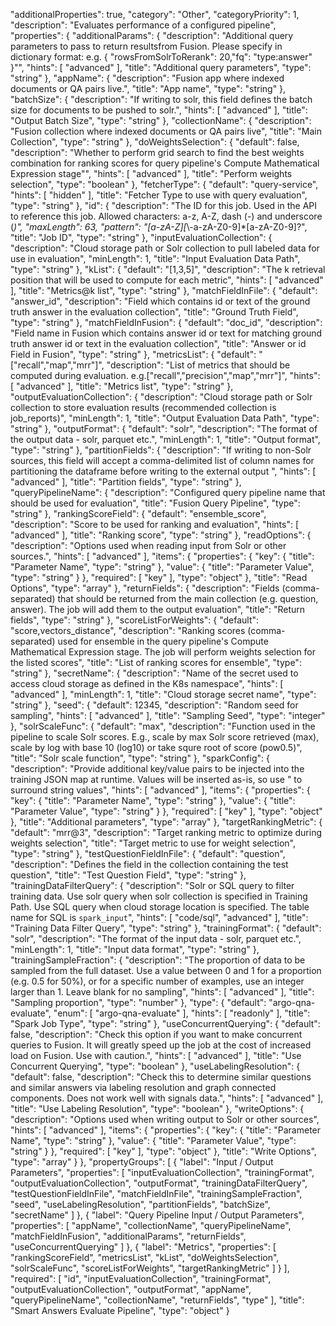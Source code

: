   "additionalProperties": true,
  "category": "Other",
  "categoryPriority": 1,
  "description": "Evaluates performance of a configured pipeline",
  "properties": {
    "additionalParams": {
      "description": "Additional query parameters to pass to return resultsfrom Fusion. Please specify in dictionary format: e.g. { \"rowsFromSolrToRerank\": 20,\"fq\": \"type:answer\" }\"",
      "hints": [
        "advanced"
      ],
      "title": "Additional query parameters",
      "type": "string"
    },
    "appName": {
      "description": "Fusion app where indexed documents or QA pairs live.",
      "title": "App name",
      "type": "string"
    },
    "batchSize": {
      "description": "If writing to solr, this field defines the batch size for documents to be pushed to solr.",
      "hints": [
        "advanced"
      ],
      "title": "Output Batch Size",
      "type": "string"
    },
    "collectionName": {
      "description": "Fusion collection where indexed documents or QA pairs live",
      "title": "Main Collection",
      "type": "string"
    },
    "doWeightsSelection": {
      "default": false,
      "description": "Whether to perform grid search to find the best weights combination for ranking scores for query pipeline's Compute Mathematical Expression stage\"",
      "hints": [
        "advanced"
      ],
      "title": "Perform weights selection",
      "type": "boolean"
    },
    "fetcherType": {
      "default": "query-service",
      "hints": [
        "hidden"
      ],
      "title": "Fetcher Type to use with query evaluation",
      "type": "string"
    },
    "id": {
      "description": "The ID for this job. Used in the API to reference this job. Allowed characters: a-z, A-Z, dash (-) and underscore (_)",
      "maxLength": 63,
      "pattern": "[a-zA-Z][_\\-a-zA-Z0-9]*[a-zA-Z0-9]?",
      "title": "Job ID",
      "type": "string"
    },
    "inputEvaluationCollection": {
      "description": "Cloud storage path or Solr collection to pull labeled data for use in evaluation",
      "minLength": 1,
      "title": "Input Evaluation Data Path",
      "type": "string"
    },
    "kList": {
      "default": "[1,3,5]",
      "description": "The k retrieval position that will be used to compute for each metric",
      "hints": [
        "advanced"
      ],
      "title": "Metrics@k list",
      "type": "string"
    },
    "matchFieldInFile": {
      "default": "answer_id",
      "description": "Field which contains id or text of the ground truth answer in the evaluation collection",
      "title": "Ground Truth Field",
      "type": "string"
    },
    "matchFieldInFusion": {
      "default": "doc_id",
      "description": "Field name in Fusion which contains answer id or text for matching ground truth answer id or text in the evaluation collection",
      "title": "Answer or id Field in Fusion",
      "type": "string"
    },
    "metricsList": {
      "default": "[\"recall\",\"map\",\"mrr\"]",
      "description": "List of metrics that should be computed during evaluation. e.g.[\"recall\",\"precision\",\"map\",\"mrr\"]",
      "hints": [
        "advanced"
      ],
      "title": "Metrics list",
      "type": "string"
    },
    "outputEvaluationCollection": {
      "description": "Cloud storage path or Solr collection to store evaluation results (recommended collection is job_reports)",
      "minLength": 1,
      "title": "Output Evaluation Data Path",
      "type": "string"
    },
    "outputFormat": {
      "default": "solr",
      "description": "The format of the output data - solr, parquet etc.",
      "minLength": 1,
      "title": "Output format",
      "type": "string"
    },
    "partitionFields": {
      "description": "If writing to non-Solr sources, this field will accept a comma-delimited list of column names for partitioning the dataframe before writing to the external output ",
      "hints": [
        "advanced"
      ],
      "title": "Partition fields",
      "type": "string"
    },
    "queryPipelineName": {
      "description": "Configured query pipeline name that should be used for evaluation",
      "title": "Fusion Query Pipeline",
      "type": "string"
    },
    "rankingScoreField": {
      "default": "ensemble_score",
      "description": "Score to be used for ranking and evaluation",
      "hints": [
        "advanced"
      ],
      "title": "Ranking score",
      "type": "string"
    },
    "readOptions": {
      "description": "Options used when reading input from Solr or other sources.",
      "hints": [
        "advanced"
      ],
      "items": {
        "properties": {
          "key": {
            "title": "Parameter Name",
            "type": "string"
          },
          "value": {
            "title": "Parameter Value",
            "type": "string"
          }
        },
        "required": [
          "key"
        ],
        "type": "object"
      },
      "title": "Read Options",
      "type": "array"
    },
    "returnFields": {
      "description": "Fields (comma-separated) that should be returned from the main collection (e.g. question, answer). The job will add them to the output evaluation",
      "title": "Return fields",
      "type": "string"
    },
    "scoreListForWeights": {
      "default": "score,vectors_distance",
      "description": "Ranking scores (comma-separated) used for ensemble in the query pipeline's Compute Mathematical Expression stage. The job will perform weights selection for the listed scores",
      "title": "List of ranking scores for ensemble",
      "type": "string"
    },
    "secretName": {
      "description": "Name of the secret used to access cloud storage as defined in the K8s namespace",
      "hints": [
        "advanced"
      ],
      "minLength": 1,
      "title": "Cloud storage secret name",
      "type": "string"
    },
    "seed": {
      "default": 12345,
      "description": "Random seed for sampling",
      "hints": [
        "advanced"
      ],
      "title": "Sampling Seed",
      "type": "integer"
    },
    "solrScaleFunc": {
      "default": "max",
      "description": "Function used in the pipeline to scale Solr scores. E.g., scale by max Solr score retrieved (max), scale by log with base 10 (log10) or take squre root of score (pow0.5)",
      "title": "Solr scale function",
      "type": "string"
    },
    "sparkConfig": {
      "description": "Provide additional key/value pairs to be injected into the training JSON map at runtime. Values will be inserted as-is, so use \" to surround string values",
      "hints": [
        "advanced"
      ],
      "items": {
        "properties": {
          "key": {
            "title": "Parameter Name",
            "type": "string"
          },
          "value": {
            "title": "Parameter Value",
            "type": "string"
          }
        },
        "required": [
          "key"
        ],
        "type": "object"
      },
      "title": "Additional parameters",
      "type": "array"
    },
    "targetRankingMetric": {
      "default": "mrr@3",
      "description": "Target ranking metric to optimize during weights selection",
      "title": "Target metric to use for weight selection",
      "type": "string"
    },
    "testQuestionFieldInFile": {
      "default": "question",
      "description": "Defines the field in the collection containing the test question",
      "title": "Test Question Field",
      "type": "string"
    },
    "trainingDataFilterQuery": {
      "description": "Solr or SQL query to filter training data. Use solr query when solr collection is specified in Training Path. Use SQL query when cloud storage location is specified. The table name for SQL is `spark_input`",
      "hints": [
        "code/sql",
        "advanced"
      ],
      "title": "Training Data Filter Query",
      "type": "string"
    },
    "trainingFormat": {
      "default": "solr",
      "description": "The format of the input data - solr, parquet etc.",
      "minLength": 1,
      "title": "Input data format",
      "type": "string"
    },
    "trainingSampleFraction": {
      "description": "The proportion of data to be sampled from the full dataset. Use a value between 0 and 1 for a proportion (e.g. 0.5 for 50%), or for a specific number of examples, use an integer larger than 1. Leave blank for no sampling",
      "hints": [
        "advanced"
      ],
      "title": "Sampling proportion",
      "type": "number"
    },
    "type": {
      "default": "argo-qna-evaluate",
      "enum": [
        "argo-qna-evaluate"
      ],
      "hints": [
        "readonly"
      ],
      "title": "Spark Job Type",
      "type": "string"
    },
    "useConcurrentQuerying": {
      "default": false,
      "description": "Check this option if you want to make concurrent queries to Fusion. It will greatly speed up the job at the cost of increased load on Fusion. Use with caution.",
      "hints": [
        "advanced"
      ],
      "title": "Use Concurrent Querying",
      "type": "boolean"
    },
    "useLabelingResolution": {
      "default": false,
      "description": "Check this to determine similar questions and similar answers via labeling resolution and graph connected components. Does not work well with signals data.",
      "hints": [
        "advanced"
      ],
      "title": "Use Labeling Resolution",
      "type": "boolean"
    },
    "writeOptions": {
      "description": "Options used when writing output to Solr or other sources",
      "hints": [
        "advanced"
      ],
      "items": {
        "properties": {
          "key": {
            "title": "Parameter Name",
            "type": "string"
          },
          "value": {
            "title": "Parameter Value",
            "type": "string"
          }
        },
        "required": [
          "key"
        ],
        "type": "object"
      },
      "title": "Write Options",
      "type": "array"
    }
  },
  "propertyGroups": [
    {
      "label": "Input / Output Parameters",
      "properties": [
        "inputEvaluationCollection",
        "trainingFormat",
        "outputEvaluationCollection",
        "outputFormat",
        "trainingDataFilterQuery",
        "testQuestionFieldInFile",
        "matchFieldInFile",
        "trainingSampleFraction",
        "seed",
        "useLabelingResolution",
        "partitionFields",
        "batchSize",
        "secretName"
      ]
    },
    {
      "label": "Query Pipeline Input / Output Parameters",
      "properties": [
        "appName",
        "collectionName",
        "queryPipelineName",
        "matchFieldInFusion",
        "additionalParams",
        "returnFields",
        "useConcurrentQuerying"
      ]
    },
    {
      "label": "Metrics",
      "properties": [
        "rankingScoreField",
        "metricsList",
        "kList",
        "doWeightsSelection",
        "solrScaleFunc",
        "scoreListForWeights",
        "targetRankingMetric"
      ]
    }
  ],
  "required": [
    "id",
    "inputEvaluationCollection",
    "trainingFormat",
    "outputEvaluationCollection",
    "outputFormat",
    "appName",
    "queryPipelineName",
    "collectionName",
    "returnFields",
    "type"
  ],
  "title": "Smart Answers Evaluate Pipeline",
  "type": "object"
}
